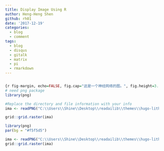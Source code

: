 ```yaml
---
title: Display Image Using R
author: Heng-Heng Shen
github: rh01
date: '2017-12-19'
categories:
  - blog
  - comment
tags:
  - blog
  - disqus
  - gitalk
  - matrix
  - pi
  - rmarkdown
---
```





```r

{r fig-margin, echo=FALSE, fig.cap="这是一个神经网络的图。", fig.height=3.5, fig.margin=TRUE, warning=FALSE, background="#f5f5d5", cache=FALSE}
# need png package
library(png)

#Replace the directory and file information with your info
ima <- readPNG("C:\\Users\\Shine\\Desktop\\readailib\\themes\\hugo-lithium-theme\\static\\images\\logo.png")

grid::grid.raster(ima)


```


```r

library(png)
par(bg = "#f5f5d5")

ima <- readPNG("C:\\Users\\Shine\\Desktop\\readailib\\themes\\hugo-lithium-theme\\static\\images\\logo.png")
grid::grid.raster(ima)


```


